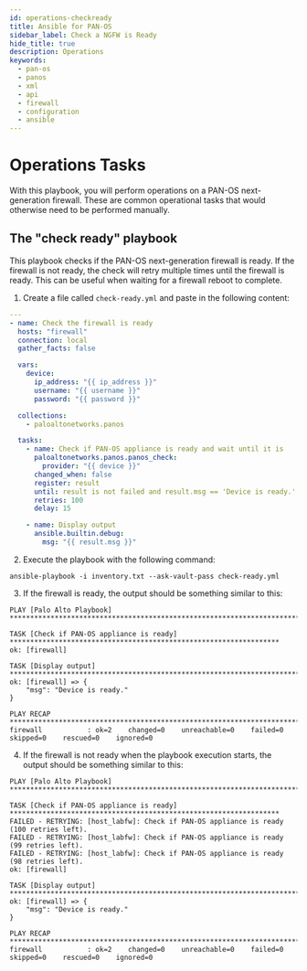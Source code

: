 ```yaml
---
id: operations-checkready
title: Ansible for PAN-OS
sidebar_label: Check a NGFW is Ready
hide_title: true
description: Operations
keywords:
  - pan-os
  - panos
  - xml
  - api
  - firewall
  - configuration
  - ansible
---
```



# Operations Tasks

With this playbook, you will perform operations on a PAN-OS next-generation firewall. These are common operational tasks that would otherwise need to be performed manually.

<Assumptions />

<LabGuidance />

## The "check ready" playbook

This playbook checks if the PAN-OS next-generation firewall is ready. If the firewall is not ready, the check will retry multiple times until the firewall is ready. This can be useful when waiting for a firewall reboot to complete.

1. Create a file called `check-ready.yml` and paste in the following content:

```yaml
---
- name: Check the firewall is ready
  hosts: "firewall"
  connection: local
  gather_facts: false

  vars:
    device:
      ip_address: "{{ ip_address }}"
      username: "{{ username }}"
      password: "{{ password }}"

  collections:
    - paloaltonetworks.panos

  tasks:
    - name: Check if PAN-OS appliance is ready and wait until it is
      paloaltonetworks.panos.panos_check:
        provider: "{{ device }}"
      changed_when: false
      register: result
      until: result is not failed and result.msg == 'Device is ready.'
      retries: 100
      delay: 15

    - name: Display output
      ansible.builtin.debug:
        msg: "{{ result.msg }}"
```

2. Execute the playbook with the following command:

```
ansible-playbook -i inventory.txt --ask-vault-pass check-ready.yml
```

3. If the firewall is ready, the output should be something similar to this:

```
PLAY [Palo Alto Playbook] **********************************************************************************

TASK [Check if PAN-OS appliance is ready] ******************************************************************
ok: [firewall]

TASK [Display output] **************************************************************************************
ok: [firewall] => {
    "msg": "Device is ready."
}

PLAY RECAP *************************************************************************************************
firewall           : ok=2    changed=0    unreachable=0    failed=0    skipped=0    rescued=0    ignored=0
```

4. If the firewall is not ready when the playbook execution starts, the output should be something similar to this:

```
PLAY [Palo Alto Playbook] **********************************************************************************

TASK [Check if PAN-OS appliance is ready] ******************************************************************
FAILED - RETRYING: [host_labfw]: Check if PAN-OS appliance is ready (100 retries left).
FAILED - RETRYING: [host_labfw]: Check if PAN-OS appliance is ready (99 retries left).
FAILED - RETRYING: [host_labfw]: Check if PAN-OS appliance is ready (98 retries left).
ok: [firewall]

TASK [Display output] **************************************************************************************
ok: [firewall] => {
    "msg": "Device is ready."
}

PLAY RECAP *************************************************************************************************
firewall           : ok=2    changed=0    unreachable=0    failed=0    skipped=0    rescued=0    ignored=0
```

<ClosingNotes />
